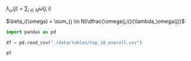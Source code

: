 
$\lambda_\omega(j) = \sum_{i \in N}\omega (j,i)$

$\beta_i(\omega) = \sum_{j \in N}\dfrac{\omega(j,i)}{\lambda_\omega(j)}$


```python
import pandas as pd

df = pd.read_csv("./data/tables/top_10_overall.csv")

df
```